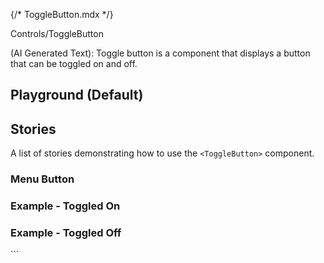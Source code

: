 {/* ToggleButton.mdx */}



<Meta of={ToggleButtonStories} />

<Title>Toggle Button</Title>

<Subtitle>Controls/ToggleButton</Subtitle>

(AI Generated Text): Toggle button is a component that displays a button that can be toggled on and off.

## Playground (Default)

<Canvas of={ToggleButtonStories.Playground} withToolbar />
<Controls of={ToggleButtonStories.Playground} />

## Stories

A list of stories demonstrating how to use the `<ToggleButton>` component.

### Menu Button

<Canvas of={ToggleButtonStories.MenuButton} />

### Example - Toggled On

<Canvas of={ToggleButtonStories.ToggledOn} />

### Example - Toggled Off

<Canvas of={ToggleButtonStories.ToggledOff} />
```

